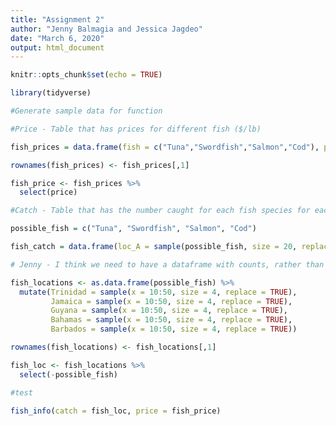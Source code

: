 ```yaml
---
title: "Assignment 2"
author: "Jenny Balmagia and Jessica Jagdeo"
date: "March 6, 2020"
output: html_document
---
```


```r
knitr::opts_chunk$set(echo = TRUE)

library(tidyverse)
```


```r
#Generate sample data for function

#Price - Table that has prices for different fish ($/lb)

fish_prices = data.frame(fish = c("Tuna","Swordfish","Salmon","Cod"), price = c(13, 9, 11, 6))

rownames(fish_prices) <- fish_prices[,1]

fish_price <- fish_prices %>% 
  select(price)

#Catch - Table that has the number caught for each fish species for each location 

possible_fish = c("Tuna", "Swordfish", "Salmon", "Cod")

fish_catch = data.frame(loc_A = sample(possible_fish, size = 20, replace = T), loc_B = sample(possible_fish, size = 20, replace = T), loc_C = sample(possible_fish, size = 20, replace = T)) 

# Jenny - I think we need to have a dataframe with counts, rather than with names:

fish_locations <- as.data.frame(possible_fish) %>% 
  mutate(Trinidad = sample(x = 10:50, size = 4, replace = TRUE),
         Jamaica = sample(x = 10:50, size = 4, replace = TRUE),
         Guyana = sample(x = 10:50, size = 4, replace = TRUE),
         Bahamas = sample(x = 10:50, size = 4, replace = TRUE),
         Barbados = sample(x = 10:50, size = 4, replace = TRUE))

rownames(fish_locations) <- fish_locations[,1]

fish_loc <- fish_locations %>% 
  select(-possible_fish)

#test

fish_info(catch = fish_loc, price = fish_price)




```

